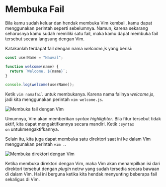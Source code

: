 
# Membuka Fail

Bila kamu sudah keluar dan hendak membuka Vim kembali, kamu dapat menggunakan perintah seperti sebelumnya. Namun, karena sekarang seharusnya kamu sudah memiliki satu fail, maka kamu dapat membuka fail tersebut secara langsung dengan Vim.

Katakanlah terdapat fail dengan nama *welcome.js* yang berisi:

```js filename="welcome.js"
const userName = "Nauval";

function welcome(name) {
  return `Welcome, ${name}`;
}

console.log(welcome(userName));
```

Ketik `vim namafail` untuk membukanya. Karena nama failnya *welcome.js*, jadi kita menggunakan perintah `vim welcome.js`.

<Image src="/vim/image097.png" alt="Membuka fail dengan Vim" />

Umumnya, Vim akan memberikan *syntax highlighter*. Bila fitur tersebut tidak aktif, kita dapat mengaktifkannya secara mandiri. Ketik `:syntax on` untukmengaktifkannya.

Selain itu, kita juga dapat membuka satu direktori saat ini ke dalam Vim menggunakan perintah `vim .`.

<Image src="/vim/image099.png" alt="Membuka direktori dengan Vim" />

Ketika membuka direktori dengan Vim, maka Vim akan menampilkan isi dari direktori tersebut dengan *plugin* netrw yang sudah tersedia secara bawaan di dalam Vim. Hal ini berguna ketika kita hendak menyunting beberapa fail sekaligus di Vim.